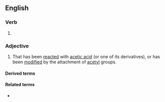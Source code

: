 ==English==

===Verb===
{{head|en|verb form}}

# {{en-past of|acetylate}}

===Adjective===
{{en-adj|-}}

# That has been [[reacted]] with [[acetic acid]] (or one of its derivatives), or has been [[modified]] by the attachment of [[acetyl]] groups.

====Derived terms====
{{der4|en
|acetylated cotton
|acetylated lanolin
|antiacetylated
|nonacetylated}}

====Related terms====
* {{l|en|acetylation}}